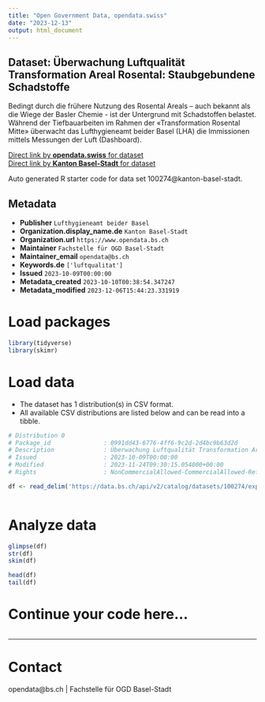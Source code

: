 ```yaml
---
title: "Open Government Data, opendata.swiss"
date: "2023-12-13"
output: html_document
---
```


## Dataset: Überwachung Luftqualität Transformation Areal Rosental: Staubgebundene Schadstoffe

Bedingt durch die frühere Nutzung des Rosental Areals – auch bekannt als die Wiege der Basler Chemie - ist der Untergrund mit Schadstoffen belastet. Während der Tiefbauarbeiten im Rahmen der «Transformation Rosental Mitte» überwacht das Lufthygieneamt beider Basel (LHA) die Immissionen mittels Messungen der Luft (Dashboard). 

[Direct link by **opendata.swiss** for dataset](https://opendata.swiss/de/dataset/uberwachung-luftqualitat-transformation-areal-rosental-staubgebundene-schadstoffe)<br>
[Direct link by **Kanton Basel-Stadt** for dataset](https://data.bs.ch/explore/dataset/100274/)

Auto generated R starter code for data set 100274@kanton-basel-stadt.

## Metadata

- **Publisher** `Lufthygieneamt beider Basel`
- **Organization.display_name.de** `Kanton Basel-Stadt`
- **Organization.url** `https://www.opendata.bs.ch`
- **Maintainer** `Fachstelle für OGD Basel-Stadt`
- **Maintainer_email** `opendata@bs.ch`
- **Keywords.de** `['luftqualitat']`
- **Issued** `2023-10-09T00:00:00`
- **Metadata_created** `2023-10-10T00:38:54.347247`
- **Metadata_modified** `2023-12-06T15:44:23.331919`


# Load packages

```r

library(tidyverse)
library(skimr)

```

# Load data

-   The dataset has 1 distribution(s) in CSV format.
-   All available CSV distributions are listed below and can be read into a tibble.

```r

# Distribution 0
# Package_id               : 0991dd43-6776-4ff6-9c2d-2d4bc9b63d2d
# Description              : Überwachung Luftqualität Transformation Areal Rosental: Staubgebundene Schadstoffe (csv)
# Issued                   : 2023-10-09T00:00:00
# Modified                 : 2023-11-24T09:30:15.054000+00:00
# Rights                   : NonCommercialAllowed-CommercialAllowed-ReferenceRequired

df <- read_delim('https://data.bs.ch/api/v2/catalog/datasets/100274/exports/csv')



```

# Analyze data

```r

glimpse(df)
str(df)
skim(df)

head(df)
tail(df)

```

# Continue your code here...

```r

```

------------------------------------------------------------------------

# Contact

opendata@bs.ch | Fachstelle für OGD Basel-Stadt
